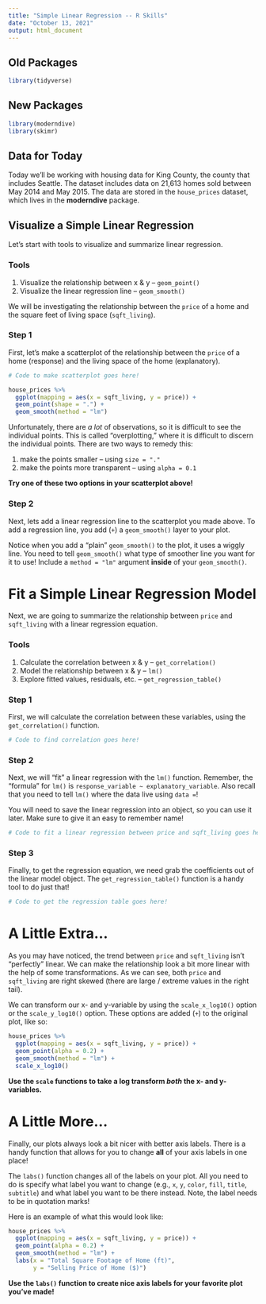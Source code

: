 ```yaml
---
title: "Simple Linear Regression -- R Skills"
date: "October 13, 2021"
output: html_document
---
```


## Old Packages 

```r
library(tidyverse)
```


## New Packages

```r
library(moderndive)
library(skimr)
```

## Data for Today

Today we'll be working with housing data for King County, the county that
includes Seattle. The dataset includes data on 21,613 homes sold between May
2014 and May 2015. The data are stored in the `house_prices` dataset, which 
lives in the **moderndive** package. 

## Visualize a Simple Linear Regression 

Let's start with tools to visualize and summarize linear regression. 

### Tools 
1. Visualize the relationship between x & y -- `geom_point()` 
2. Visualize the linear regression line -- `geom_smooth()`

We will be investigating the relationship between the `price` of a home and 
the square feet of living space (`sqft_living`). 

### Step 1 

First, let's make a scatterplot of the relationship between the `price`
of a home (response) and the living space of the home (explanatory). 

```r
# Code to make scatterplot goes here!

house_prices %>% 
  ggplot(mapping = aes(x = sqft_living, y = price)) + 
  geom_point(shape = ".") + 
  geom_smooth(method = "lm")
```

Unfortunately, there are *a lot* of observations, so it is difficult to see 
the individual points. This is called "overplotting," where it is difficult 
to discern the individual points. There are two ways to remedy this:

1. make the points smaller -- using `size = "."`
2. make the points more transparent -- using `alpha = 0.1`

__Try one of these two options in your scatterplot above!__ 

### Step 2

Next, lets add a linear regression line to the scatterplot you made above. 
To add a regression line, you add (`+`) a `geom_smooth()` layer to your plot. 

Notice when you add a "plain" `geom_smooth()` to the plot, it uses a wiggly 
line. You need to tell `geom_smooth()` what type of smoother line you want for 
it to use! Include a `method = "lm"` argument __inside__ of your
`geom_smooth()`. 

<!-- You don't need to write code here! Modify the code you wrote for Step 1! -->

# Fit a Simple Linear Regression Model

Next, we are going to summarize the relationship between `price` and 
`sqft_living` with a linear regression equation. 

### Tools
1. Calculate the correlation between x & y -- `get_correlation()`
2. Model the relationship between x & y -- `lm()`
3. Explore fitted values, residuals, etc. -- `get_regression_table()`

### Step 1

First, we will calculate the correlation between these variables, using the 
`get_correlation()` function. 

```r
# Code to find correlation goes here!


```

### Step 2

Next, we will "fit" a linear regression with the `lm()` function. Remember, 
the "formula" for `lm()` is `response_variable ~ explanatory_variable`. Also 
recall that you need to tell `lm()` where the data live using `data =`!

You will need to save the linear regression into an object, so you can use it 
later. Make sure to give it an easy to remember name!

```r
# Code to fit a linear regression between price and sqft_living goes here!


```

### Step 3

Finally, to get the regression equation, we need grab the coefficients out of 
the linear model object. The `get_regression_table()` function is a handy tool 
to do just that! 

```r
# Code to get the regression table goes here! 


```


# A Little Extra...

As you may have noticed, the trend between `price` and `sqft_living` isn't 
"perfectly" linear. We can make the relationship look a bit more linear with the
help of some transformations. As we can see, both `price` and `sqft_living` are
right skewed (there are large / extreme values in the right tail). 

We can transform our x- and y-variable by using the `scale_x_log10()` option
or the `scale_y_log10()` option. These options are added (`+`) to the original 
plot, like so:

```r
house_prices %>% 
  ggplot(mapping = aes(x = sqft_living, y = price)) + 
  geom_point(alpha = 0.2) +
  geom_smooth(method = "lm") +
  scale_x_log10()
```

__Use the `scale` functions to take a log transform *both* the x- and y-variables.__


# A Little More...

Finally, our plots always look a bit nicer with better axis labels. There is 
a handy function that allows for you to change **all** of your axis labels in 
one place! 

The `labs()` function changes all of the labels on your plot. All you need to 
do is specify what label you want to change (e.g., `x`, `y`, `color`, `fill`,
`title`, `subtitle`) and what label you want to be there instead. Note, the 
label needs to be in quotation marks! 

Here is an example of what this would look like:

```r
house_prices %>% 
  ggplot(mapping = aes(x = sqft_living, y = price)) + 
  geom_point(alpha = 0.2) +
  geom_smooth(method = "lm") + 
  labs(x = "Total Square Footage of Home (ft)", 
       y = "Selling Price of Home ($)")
```

__Use the `labs()` function to create nice axis labels for your favorite plot you've made!__
